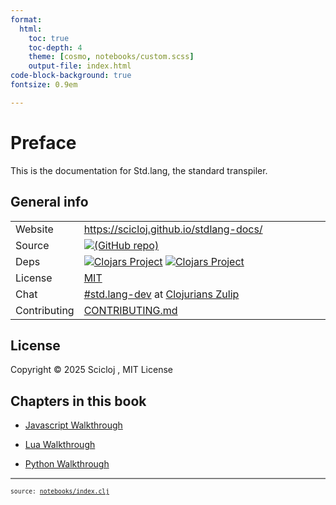 ```yaml
---
format:
  html:
    toc: true
    toc-depth: 4
    theme: [cosmo, notebooks/custom.scss]
    output-file: index.html
code-block-background: true
fontsize: 0.9em

---
```

<style></style><style>.printedClojure .sourceCode {
  background-color: transparent;
  border-style: none;
}
</style><style>.clay-limit-image-width .clay-image {max-width: 100%}
.clay-side-by-side .sourceCode {margin: 0}
.clay-side-by-side {margin: 1em 0}
</style>
<script src="index_files/md-default0.js" type="text/javascript"></script><script src="index_files/md-default1.js" type="text/javascript"></script>

# Preface

This is the documentation for Std.lang, the standard transpiler.

## General info

|              |                                                                                                                                                                                                                                                         |
|--------------|---------------------------------------------------------------------------------------------------------------------------------------------------------------------------------------------------------------------------------------------------------|
| Website      | [https://scicloj.github.io/stdlang-docs/](https://scicloj.github.io/stdlang-docs/)                                                                                                                                                                      |
| Source       | [![(GitHub repo)](https://img.shields.io/badge/github-%23121011.svg?style=for-the-badge&logo=github&logoColor=white)](https://github.com/scicloj/stdlang-docs)                                                                                          |
| Deps         | [![Clojars Project](https://img.shields.io/clojars/v/xyz.zcaudate/std.lang.svg)](https://clojars.org/xyz.zcaudate/std.lang) [![Clojars Project](https://img.shields.io/clojars/v/xyz.zcaudate/rt.basic.svg)](https://clojars.org/xyz.zcaudate/rt.basic) |
| License      | [MIT](https://github.com/zcaudate-xyz/foundation-base/blob/main/LICENSE)                                                                                                                                                                                |
| Chat         | [#std.lang-dev](https://clojurians.zulipchat.com/#narrow/channel/495443-std.2Elang-dev) at [Clojurians Zulip](https://scicloj.github.io/docs/community/chat/)                                                                                           |
| Contributing | [CONTRIBUTING.md](https://github.com/scicloj/stdlang-docs/blob/main/CONTRIBUTING.md)                                                                                           |

## License

Copyright © 2025 Scicloj , MIT License


## Chapters in this book


- [Javascript Walkthrough](stdlang_book.walkthrough_js.html)


- [Lua Walkthrough](stdlang_book.walkthrough_lua.html)


- [Python Walkthrough](stdlang_book.walkthrough_py.html)



```{=html}
<div style="background-color:grey;height:2px;width:100%;"></div>
```



```{=html}
<div><pre><small><small>source: <a href="https://github.com/scicloj/stdlang-docs/blob/main/notebooks/index.clj">notebooks/index.clj</a></small></small></pre></div>
```

